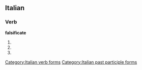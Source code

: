 ==Italian==

===Verb===
'''falsificate'''

# {{form of|[[second-person|Second-person]] [[plural]] [[present tense]]|falsificare|lang=Italian}}
# {{conjugation of|falsificare||2|p|imp|lang=it}}
# {{form of|[[feminine|Feminine]] plural|falsificato}}

[[Category:Italian verb forms]]
[[Category:Italian past participle forms]]